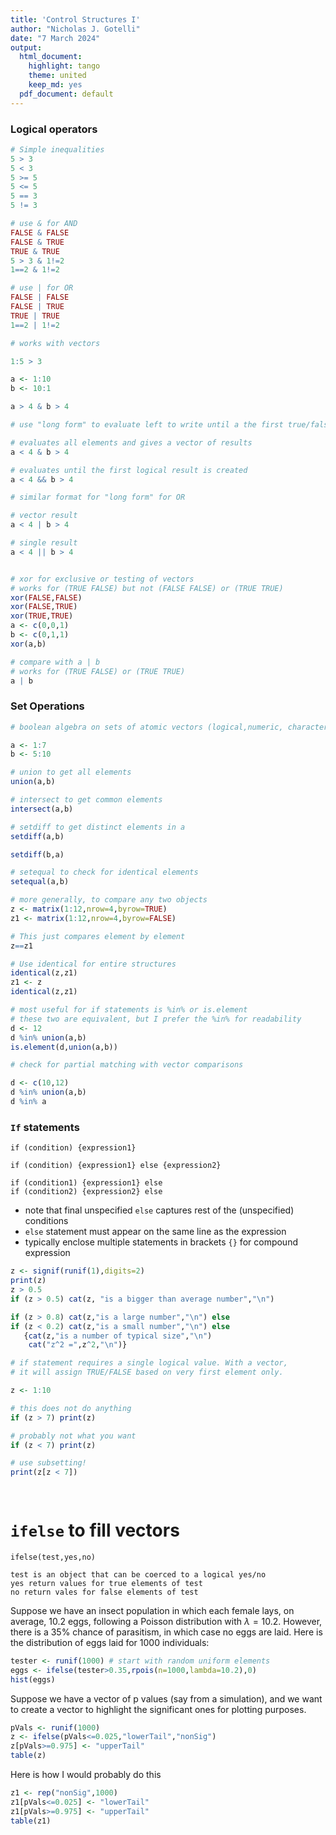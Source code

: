 ```yaml
---
title: 'Control Structures I'
author: "Nicholas J. Gotelli"
date: "7 March 2024"
output:
  html_document: 
    highlight: tango
    theme: united
    keep_md: yes
  pdf_document: default
---
```

### Logical operators

```r
# Simple inequalities
5 > 3
5 < 3
5 >= 5
5 <= 5
5 == 3
5 != 3

# use & for AND
FALSE & FALSE
FALSE & TRUE
TRUE & TRUE
5 > 3 & 1!=2
1==2 & 1!=2

# use | for OR
FALSE | FALSE
FALSE | TRUE
TRUE | TRUE
1==2 | 1!=2

# works with vectors

1:5 > 3

a <- 1:10
b <- 10:1

a > 4 & b > 4

# use "long form" to evaluate left to write until a the first true/false is evaluated

# evaluates all elements and gives a vector of results
a < 4 & b > 4

# evaluates until the first logical result is created
a < 4 && b > 4

# similar format for "long form" for OR

# vector result
a < 4 | b > 4

# single result
a < 4 || b > 4


# xor for exclusive or testing of vectors
# works for (TRUE FALSE) but not (FALSE FALSE) or (TRUE TRUE)
xor(FALSE,FALSE)
xor(FALSE,TRUE)
xor(TRUE,TRUE)
a <- c(0,0,1)
b <- c(0,1,1)
xor(a,b)

# compare with a | b
# works for (TRUE FALSE) or (TRUE TRUE)
a | b
```
### Set Operations
```r
# boolean algebra on sets of atomic vectors (logical,numeric, character strings)

a <- 1:7
b <- 5:10

# union to get all elements
union(a,b)

# intersect to get common elements
intersect(a,b)

# setdiff to get distinct elements in a
setdiff(a,b)

setdiff(b,a)

# setequal to check for identical elements
setequal(a,b)

# more generally, to compare any two objects
z <- matrix(1:12,nrow=4,byrow=TRUE)
z1 <- matrix(1:12,nrow=4,byrow=FALSE)

# This just compares element by element
z==z1

# Use identical for entire structures
identical(z,z1)
z1 <- z
identical(z,z1)

# most useful for if statements is %in% or is.element
# these two are equivalent, but I prefer the %in% for readability
d <- 12
d %in% union(a,b)
is.element(d,union(a,b))

# check for partial matching with vector comparisons

d <- c(10,12)
d %in% union(a,b)
d %in% a
```



### `If` statements

```
if (condition) {expression1}

if (condition) {expression1} else {expression2}

if (condition1) {expression1} else
if (condition2) {expression2} else
```
* note that final unspecified `else` captures rest of the (unspecified) conditions
* `else` statement must appear on the same line as the expression
* typically enclose multiple statements in brackets `{}` for compound expression

```r
z <- signif(runif(1),digits=2)
print(z)
z > 0.5
if (z > 0.5) cat(z, "is a bigger than average number","\n")

if (z > 0.8) cat(z,"is a large number","\n") else 
if (z < 0.2) cat(z,"is a small number","\n") else
   {cat(z,"is a number of typical size","\n")
    cat("z^2 =",z^2,"\n")}

# if statement requires a single logical value. With a vector,
# it will assign TRUE/FALSE based on very first element only.

z <- 1:10

# this does not do anything
if (z > 7) print(z)

# probably not what you want 
if (z < 7) print(z)

# use subsetting!
print(z[z < 7])

   
```

# `ifelse` to fill vectors
```
ifelse(test,yes,no)

test is an object that can be coerced to a logical yes/no
yes return values for true elements of test
no return vales for false elements of test
```
Suppose we have an insect population in which each female lays, on average, 10.2 eggs, following a Poisson distribution with $\lambda = 10.2$. However, there is a 35% chance of parasitism, in which case no eggs are laid. Here is the distribution of eggs laid for 1000 individuals:
```r
tester <- runif(1000) # start with random uniform elements
eggs <- ifelse(tester>0.35,rpois(n=1000,lambda=10.2),0)
hist(eggs)
```

Suppose we have a vector of p values (say from a simulation), and we want to create a vector to highlight the significant ones for plotting purposes.

```r
pVals <- runif(1000)
z <- ifelse(pVals<=0.025,"lowerTail","nonSig")
z[pVals>=0.975] <- "upperTail"
table(z)
```

Here is how I would probably do this
```r
z1 <- rep("nonSig",1000)
z1[pVals<=0.025] <- "lowerTail"
z1[pVals>=0.975] <- "upperTail"
table(z1)
```
 
 
